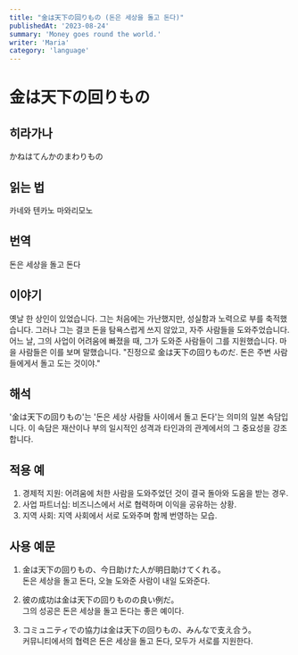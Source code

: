 ```yaml
---
title: "金は天下の回りもの (돈은 세상을 돌고 돈다)"
publishedAt: '2023-08-24'
summary: 'Money goes round the world.'
writer: 'Maria'
category: 'language'
---
```


# 金は天下の回りもの

## 히라가나
かねはてんかのまわりもの

## 읽는 법
카네와 텐카노 마와리모노

## 번역
돈은 세상을 돌고 돈다

## 이야기
옛날 한 상인이 있었습니다. 그는 처음에는 가난했지만, 성실함과 노력으로 부를 축적했습니다. 그러나 그는 결코 돈을 탐욕스럽게 쓰지 않았고, 자주 사람들을 도와주었습니다. 어느 날, 그의 사업이 어려움에 빠졌을 때, 그가 도와준 사람들이 그를 지원했습니다. 마을 사람들은 이를 보며 말했습니다. "진정으로 金は天下の回りものだ. 돈은 주변 사람들에게서 돌고 도는 것이야."

## 해석
'金は天下の回りもの'는 '돈은 세상 사람들 사이에서 돌고 돈다'는 의미의 일본 속담입니다. 이 속담은 재산이나 부의 일시적인 성격과 타인과의 관계에서의 그 중요성을 강조합니다.

## 적용 예
1. 경제적 지원: 어려움에 처한 사람을 도와주었던 것이 결국 돌아와 도움을 받는 경우.
2. 사업 파트너십: 비즈니스에서 서로 협력하며 이익을 공유하는 상황.
3. 지역 사회: 지역 사회에서 서로 도와주며 함께 번영하는 모습.

## 사용 예문
1. 金は天下の回りもの、今日助けた人が明日助けてくれる。
<br /> 돈은 세상을 돌고 돈다, 오늘 도와준 사람이 내일 도와준다.

2. 彼の成功は金は天下の回りものの良い例だ。
<br /> 그의 성공은 돈은 세상을 돌고 돈다는 좋은 예이다.

3. コミュニティでの協力は金は天下の回りもの、みんなで支え合う。
<br /> 커뮤니티에서의 협력은 돈은 세상을 돌고 돈다, 모두가 서로를 지원한다.
